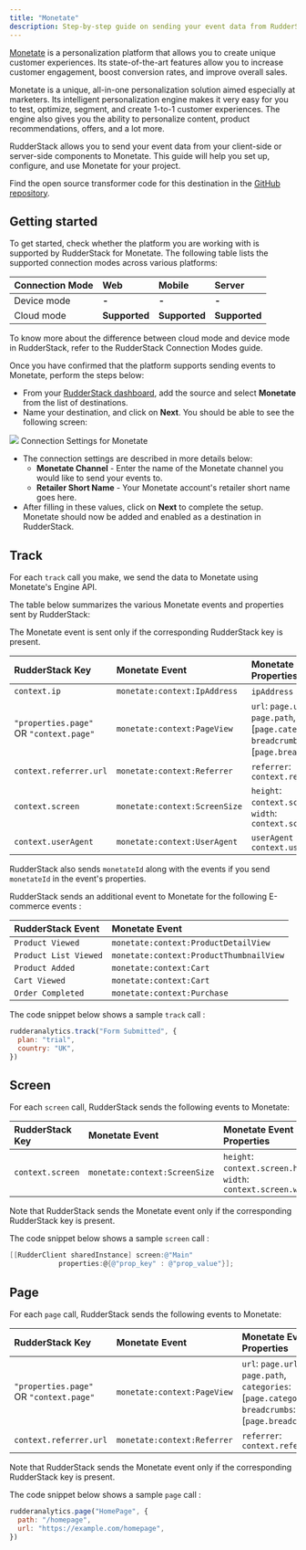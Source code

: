 ```yaml
---
title: "Monetate"
description: Step-by-step guide on sending your event data from RudderStack to Monetate.
---
```


[Monetate](https://monetate.com/) is a personalization platform that allows you to create unique customer experiences. Its state-of-the-art features allow you to increase customer engagement, boost conversion rates, and improve overall sales.

Monetate is a unique, all-in-one personalization solution aimed especially at marketers. Its intelligent personalization engine makes it very easy for you to test, optimize, segment, and create 1-to-1 customer experiences. The engine also gives you the ability to personalize content, product recommendations, offers, and a lot more.

RudderStack allows you to send your event data from your client-side or server-side components to Monetate. This guide will help you set up, configure, and use Monetate for your project.

<div class="infoBlock">
Find the open source transformer code for this destination in the <a href="https://github.com/rudderlabs/rudder-transformer/tree/master/v0/destinations/monetate">GitHub repository</a>.
</div>

## Getting started

To get started, check whether the platform you are working with is supported by RudderStack for Monetate. The following table lists the supported connection modes across various platforms:

| **Connection Mode** | **Web**       | **Mobile**    | **Server**    |
| :------------------ | :------------ | :------------ | :------------ |
| Device mode         | **-**         | **-**         | **-**         |
| Cloud mode          | **Supported** | **Supported** | **Supported** |

<div class="infoBlock">
To know more about the difference between cloud mode and device mode in RudderStack, refer to the <Link to="/destinations/rudderstack-connection-modes/">RudderStack Connection Modes</Link> guide.
</div>

Once you have confirmed that the platform supports sending events to Monetate, perform the steps below:

- From your [RudderStack dashboard](https://app.rudderlabs.com/), add the source and select **Monetate** from the list of destinations.
- Name your destination, and click on **Next**. You should be able to see the following screen:

<img src="../../assets/image (6).png" />
<span class="imageTitle">Connection Settings for Monetate</span>

- The connection settings are described in more details below:
  - **Monetate Channel** - Enter the name of the Monetate channel you would like to send your events to.
  - **Retailer Short Name** - Your Monetate account's retailer short name goes here.
- After filling in these values, click on **Next** to complete the setup. Monetate should now be added and enabled as a destination in RudderStack.

## Track

For each `track` call you make, we send the data to Monetate using Monetate's Engine API.

The table below summarizes the various Monetate events and properties sent by RudderStack:

<div class="infoBlock">

The Monetate event is sent only if the corresponding RudderStack key is present.

</div>

| RudderStack Key                         | Monetate Event                | Monetate Event Properties                                                                                        |
| :-------------------------------------- | :---------------------------- | :--------------------------------------------------------------------------------------------------------------- |
| `context.ip`                            | `monetate:context:IpAddress`  | `ipAddress` : `context.ip`                                                                                       |
| `"properties.page"` OR `"context.page"` | `monetate:context:PageView`   | `url`: `page.url`, `path`: `page.path`, `categories`: \[`page.category`\], `breadcrumbs`: \[`page.breadcrumbs`\] |
| `context.referrer.url`                  | `monetate:context:Referrer`   | `referrer`: `context.referrer.url`                                                                               |
| `context.screen`                        | `monetate:context:ScreenSize` | `height`: `context.screen.height`, `width`: `context.screen.width`                                               |
| `context.userAgent`                     | `monetate:context:UserAgent`  | `userAgent` : `context.userAgent`                                                                                |

<div class="successBlock">

  RudderStack also sends `monetateId` along with the events if you send
  `monetateId` in the event's properties.
</div>

RudderStack sends an additional event to Monetate for the following E-commerce events :

| RudderStack Event     | Monetate Event                          |
| :-------------------- | :-------------------------------------- |
| `Product Viewed`      | `monetate:context:ProductDetailView`    |
| `Product List Viewed` | `monetate:context:ProductThumbnailView` |
| `Product Added`       | `monetate:context:Cart`                 |
| `Cart Viewed`         | `monetate:context:Cart`                 |
| `Order Completed`     | `monetate:context:Purchase`             |

The code snippet below shows a sample `track` call :

```javascript
rudderanalytics.track("Form Submitted", {
  plan: "trial",
  country: "UK",
})
```

## Screen

For each `screen` call, RudderStack sends the following events to Monetate:

| RudderStack Key  | Monetate Event                | Monetate Event Properties                                          |
| :--------------- | :---------------------------- | :----------------------------------------------------------------- |
| `context.screen` | `monetate:context:ScreenSize` | `height`: `context.screen.height`, `width`: `context.screen.width` |

<div class="infoBlock">

Note that RudderStack sends the Monetate event only if the corresponding RudderStack key is present.

</div>

The code snippet below shows a sample `screen` call :

```objectivec
[[RudderClient sharedInstance] screen:@"Main"
            properties:@{@"prop_key" : @"prop_value"}];
```

## Page

For each `page` call, RudderStack sends the following events to Monetate:

| RudderStack Key                         | Monetate Event              | Monetate Event Properties                                                                                        |
| :-------------------------------------- | :-------------------------- | :--------------------------------------------------------------------------------------------------------------- |
| `"properties.page"` OR `"context.page"` | `monetate:context:PageView` | `url`: `page.url`, `path`: `page.path`, `categories`: \[`page.category`\], `breadcrumbs`: \[`page.breadcrumbs`\] |
| `context.referrer.url`                  | `monetate:context:Referrer` | `referrer`: `context.referrer.url`                                                                               |

<div class="infoBlock">

Note that RudderStack sends the Monetate event only if the corresponding RudderStack key is present.

</div>

The code snippet below shows a sample `page` call :

```javascript
rudderanalytics.page("HomePage", {
  path: "/homepage",
  url: "https://example.com/homepage",
})
```


